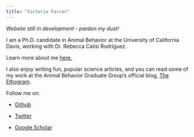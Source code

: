 ```yaml
---
title: "Victoria Farrar"
---
```


_Website still in development - pardon my dust!_

I am a Ph.D. candidate in Animal Behavior at the University of California Davis, working with Dr. Rebecca Calisi Rodríguez. 

Learn more about me [here.](https://vsfarrar.github.io/about.html)

I also enjoy writing fun, popular science articles, and you can read some of my work at the Animal Behavior Graduate Group's official blog, [The Ethogram](https://theethogram.com/author/vsfarrar).


Follow me on: 

* [Github](https://github.com/vsfarrar)

* [Twitter](https://twitter.com/vs_farrar)

* [Google Scholar](https://scholar.google.com/citations?user=WS8oHRYAAAAJ&hl=en)
